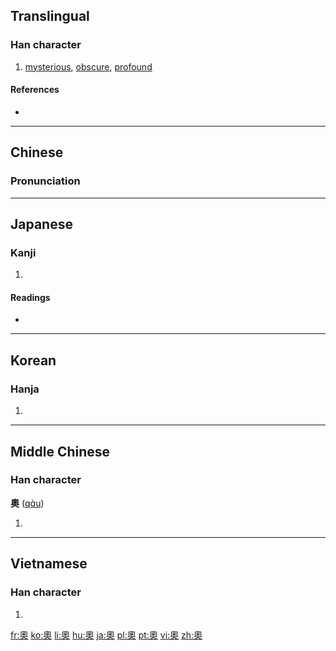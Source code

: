 {{also|奥}}
==Translingual==

===Han character===
{{Han char|rn=37|rad=大|as=10|sn=13|four=2743<sub>0</sub>|canj=竹月大 (HBK)|ids=⿱⿵⿱[[丿]][[冂]][[釆]][[大]]}}

# [[mysterious]], [[obscure]], [[profound]]

====References====
* {{Han ref|kx=0253.190|dkj=05985|dj=0515.140|hdz=10547.031|uh=5967|ud=22887|bh=B6F8|bd=46840}}

----

==Chinese==
{{zh-forms|s=奥}}

===Pronunciation===
{{zh-pron
|m=ào,yù
|c=ou3,juk1
|mc=
|oc=y
|cat=a
}}

----

==Japanese==

===Kanji===
{{ja-kanji|grade=|rs=大10|style=ky|shin=奥}}

# {{defn|lang=ja|sort=大10}}

====Readings====
* {{ja-readings|goon=[[おう]] (ō), [[おく]] (oku)|kanon=[[おう]] (ō), [[いく]] (iku)|kun=[[おく]] (oku), [[くま]] (kuma)}}

----

==Korean==

===Hanja===
{{ko-hanja|hangeul=[[오]], [[욱]]|eumhun=[[깊을]], [[따뜻할]]|rv=o, uk|mr=o, uk|y=o, wuk|ehrv=gip-eul, ttatteushal|ehmr=kip-ŭl, ttattŭshal|ehy=kiph-ul, ttattushal}}

# {{defn|lang=ko|sort=大10}}

----

==Middle Chinese==

===Han character===
'''奧''' ([[qɑ̀u]])<!--should the vowel be "ɑ" or a? Unihan gives "ɑ"-->

# {{defn|lang=ltc|sort=大10}}

----

==Vietnamese==

===Han character===
{{vi-hantu|[[áo]]|rs=大10}}

# {{defn|lang=vi|sort=大10}}

[[fr:奧]]
[[ko:奧]]
[[li:奧]]
[[hu:奧]]
[[ja:奧]]
[[pl:奧]]
[[pt:奧]]
[[vi:奧]]
[[zh:奧]]